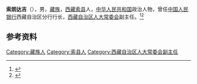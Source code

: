 '''索朗达吉'''（{{bd|1936年|}}），男，[[藏族|藏族]]，[[西藏|西藏]][[索县|索县]]人，[[中华人民共和国|中华人民共和国]]政治人物，曾任[[中国人民银行|中国人民银行]]西藏自治区分行行长，[[西藏自治区人大常委会|西藏自治区人大常委会]]副主任。<ref>{{Cite book|title=中华人民共和国职官志|author=何虎生, 李耀东, 向常福主编|publisher=中国社会出版社|year=2003|isbn=9787800883934|location=北京|pages=}}</ref><ref>{{Cite web|title=从奴隶到“将军”|url=https://www.financialnews.com.cn/ft/gd/201509/t20150908_83498.html|accessdate=2020-08-16|work=金融时报}}</ref>

== 参考资料 ==
{{reflist}}

{{中国人物小作品}}

{{Authority control}}
{{DEFAULTSORT:}}
[[Category:藏族人|Category:藏族人]]
[[Category:索县人|Category:索县人]]
[[Category:西藏自治区人大常委会副主任|Category:西藏自治区人大常委会副主任]]